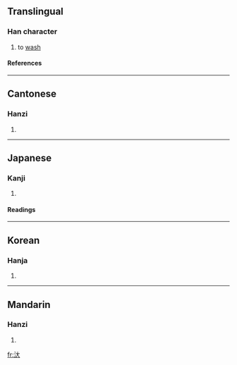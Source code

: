 ==Translingual==
===Han character===
{{Han char|rn=85|rad=水|as=03|sn=6|four=3413<sub>0</sub>|canj=水大 (EK)}}
# to [[wash]]
====References====
{{Han ref|kx=0605.010|dkj=17121|dj=0998.110|hdz=31552.010|uh=6C4F|ud=27727|bh=C9FB|bd=51707}}

----
==Cantonese==
===Hanzi===
{{yue-hanzi|jyut=|y=daai6}}
# {{defn|Cantonese}}

----
==Japanese==
===Kanji===
{{ja-kanji|grade=|rs=水03}}
# {{defn|Japanese}} 
====Readings====
{{ja-readings|on=[[たい]] (tai), [[だい]] (dai), [[たつ]] (tatsu), [[たち]] (tachi)|kun=[[あるう]] (aruu)}}

----
==Korean==
===Hanja===
{{ko-hanja|hangeul=대|eumhun=|rv=dae|mr=tae|y=tay}}
# {{defn|Korean}}

----
==Mandarin==
===Hanzi===
{{cmn-hanzi|pin=[[dà]] ([[da4]]), [[dài]] ([[dai4]]), [[tài]] ([[tai4]])|wg=ta<sup>4</sup>, tai<sup>4</sup>, t'ai<sup>4</sup>}}
# {{defn|Mandarin}}

[[fr:汏]]